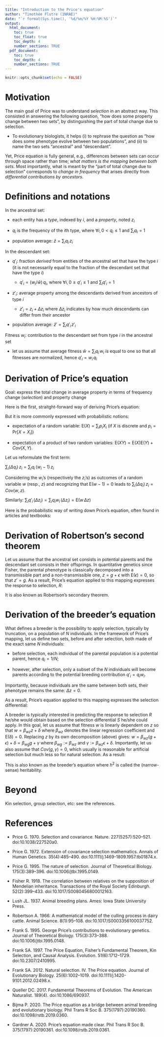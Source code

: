 ```yaml
---
title: "Introduction to the Price's equation"
author: "Timothée Flutre (INRAE)"
date: "`r format(Sys.time(), '%d/%m/%Y %H:%M:%S')`"
output:
  html_document:
    toc: true
    toc_float: true
    toc_depth: 4
    number_sections: TRUE
  pdf_document:
    toc: true
    toc_depth: 4
    number_sections: TRUE
---
```


```r
knitr::opts_chunk$set(echo = FALSE)
```

# Motivation

The main goal of Price was to understand *selection* in an abstract way.
This consisted in answering the following question, "how does some property change between two sets", by distinguishing the part of total change due to selection.

- To evolutionary biologists, it helps (i) to rephrase the question as "how does some phenotype evolve between two populations", and (ii) to name the two sets "ancestral" and "descendant".

Yet, Price equation is fully general, e.g., differences between sets can occur through space rather than time; *what matters is the mapping between both sets*.
Most importantly, what is meant by the "part of total change due to selection" corresponds to *change in frequency* that arises directly from *differential contributions by ancestors*.


# Definitions and notations

In the ancestral set:

- each entity has a *type*, indexed by $i$, and a *property*, noted $z_i$

- $q_i$ is the frequency of the $i$th type, where $\forall i, 0 < q_i \le 1$ and $\sum_i q_i = 1$

- population average: $\bar{z} = \sum_i q_i \, z_i$

In the descendant set:

- $q'_i$: fraction *derived* from entities of the ancestral set that have the type $i$ (it is not necessarily equal to the fraction of the descendant set that have the type $i$)

  - $q'_i = (w_i/\bar{w}) \, q_i$, where $\forall i, 0 \le q'_i \le 1$ and $\sum_i q'_i = 1$

- $z'_i$: average property among the descendants derived from ancestors of type $i$

  - $z'_i = z_i + \Delta z_i$ where $\Delta z_i$ indicates by how much descendants can differ from their ancestor

- population average: $\bar{z}' = \sum_i q'_i \, z'_i$

Fitness $w_i$: contribution to the descendant set from type $i$ in the ancestral set

  - let us assume that average fitness $\bar{w} = \sum_i q_i \, w_i$ is equal to one so that all fitnesses are normalized, hence $q'_i = w_i \, q_i$


# Derivation of Price's equation

Goal: express the total change in average property in terms of frequency change (*selection*) and property change

Here is the first, straitght-forward way of deriving Price's equation:
\begin{align}
\Delta \bar{z} &= \bar{z}' - \bar{z} \\
 &= \sum_i q'_i \, z'_i \; - \; \sum_i q_i \, z_i \\
 &= \sum_i (q'_i - q_i) \, z_i \; + \; \sum_i q'_i \, z'_i \; - \; \sum_i q'_i \, z_i \\
 &= \sum_i (\Delta q_i) \, z_i \; + \; \sum_i q'_i \, (\Delta z_i)
\end{align}

But it is more commonly expressed with probabilistic notions:

- expectation of a random variable: $\text{E}(X) = \sum_i p_i X_i$ (if $X$ is discrete and $p_i = \text{Pr}[X = X_i]$)

- expectation of a product of two random variables: $\text{E}(X Y) = \text{E}(X) \text{E}(Y) + Cov(X, Y)$.

Let us reformulate the first term:

$\sum_i (\Delta q_i) \, z_i = \sum_i q_i \, (w_i - 1) \, z_i$

Considering the $w_i$'s (respectively the $z_i$'s) as outcomes of a random variable $w$ (resp., $z$) and recognizing that $\text{E}(w - 1) = 0$ leads to $\sum_i (\Delta q_i) \, z_i = Cov(w, z)$.

Similarly: $\sum_i q'_i \, (\Delta z_i) = \sum_i q_i w_i \, (\Delta z_i) = \text{E}(w \, \Delta z)$

Here is the probabilistic way of writing down Price's equation, often found in articles and textbooks:

\begin{align}
\Delta \bar{z} = Cov(w, z) \, + \, \text{E}(w \, \Delta z)
\end{align}


# Derivation of Robertson's second theorem

Let us assume that the ancestral set consists in potential parents and the descendant set consists in their offsprings.
In quantitative genetics since Fisher, the parental phenotype is classically decomposed into a transmissible part and a non-transmissible one, $z = g + \epsilon$ with $\text{E}(\epsilon) = 0$, so that $z' = g$.
As a result, Price's equation applied to this mapping expresses the response to selection, $R$:

\begin{align}
R &= \bar{z}_{\text{offsprings}} - \bar{z}_{\text{potential parents}} \\
 &= Cov(w, g + \epsilon) - \text{E}(w \epsilon) \\
 &= Cov(w, g) + Cov(w, \epsilon) - Cov(w, \epsilon) \\
 &= Cov(w, g)
\end{align}

It is also known as Robertson's secondary theorem.


# Derivation of the breeder's equation

What defines a breeder is the possibility to apply selection, typically by truncation, on a population of $N$ individuals.
In the framework of Price's mapping, let us define two sets, before and after selection, both made of the exact same $N$ individuals:

- before selection, each individual of the parental population is a potential parent, hence $q_i = 1/N$;

- however, after selection, only a subset of the $N$ individuals will become parents according to the potential breeding contribution $q'_i = q_i w_i$.

Importantly, because individuals are the same between both sets, their phenotype remains the same: $\Delta z = 0$.

As a result, Price's equation applied to this mapping expresses the selection differential:

\begin{align}
S &= \bar{z}_{\text{selected parents}} - \bar{z}_{\text{potential parents}} \\
 &= Cov(w, z)
\end{align}

A breeder is typically interested in predicting the response to selection $R$ he/she would obtain based on the selection differential $S$ he/she could apply.
In this goal, let us assume that fitness $w$ is linearly dependent on $z$ so that $w = \beta_{wz} z + \delta$ where $\beta_{wz}$ denotes the linear regression coefficient and $\text{E}(\delta) = 0$.
Replacing $z$ by its own decomposition (above) gives: $w = \beta_{wz} (g + \epsilon) + \delta = \beta_{wg} g + \gamma$ where $\beta_{wg} := \beta_{wz}$ and $\gamma := \beta_{wz} \epsilon + \delta$.
Importantly, let us also assume that $Cov(g, \gamma) = 0$, which usually is reasonable for artificial selection but much less so for natural selection.
As a result:

\begin{align}
R &= Cov(w, g) \\
 &= \beta_{wg} Var(g) \\
 &= \beta_{wz} Var(g) \frac{Var(z)}{Var(z)} \\
 &= \frac{Var(g)}{Var(z)} \, Cov(w, z) \\
 &= h^2 \, S
\end{align}

This is also known as the breeder's equation where $h^2$ is called the (narrow-sense) heritability.


# Beyond

Kin selection, group selection, etc: see the references.


# References

- Price G. 1970. Selection and covariance. Nature. 227(5257):520–521. doi:10.1038/227520a0.

- Price G. 1972. Extension of covariance selection mathematics. Annals of Human Genetics. 35(4):485–490. doi:10.1111/j.1469-1809.1957.tb01874.x.

- Price G. 1995. The nature of selection. Journal of Theoretical Biology. 175(3):389–396. doi:10.1006/jtbi.1995.0149.

- Fisher R. 1918. The correlation between relatives on the supposition of Mendelian inheritance. Transactions of the Royal Society Edinburgh. 52(2):399–433. doi:10.1017/S0080456800012163.

- Lush JL. 1937. Animal breeding plans. Ames: Iowa State University Press.

- Robertson A. 1966. A mathematical model of the culling process in dairy cattle. Animal Science. 8(1):95–108. doi:10.1017/S0003356100037752.

- Frank S. 1995. George Price’s contributions to evolutionary genetics. Journal of Theoretical Biology. 175(3):373–388. doi:10.1006/jtbi.1995.0148.

- Frank SA. 1997. The Price Equation, Fisher’s Fundamental Theorem, Kin Selection, and Causal Analysis. Evolution. 51(6):1712–1729. doi:10.2307/2410995.

- Frank SA. 2012. Natural selection. IV. The Price equation. Journal of Evolutionary Biology. 25(6):1002–1019. doi:10.1111/j.1420-9101.2012.02498.x.

- Queller DC. 2017. Fundamental Theorems of Evolution. The American Naturalist. 189(4). doi:10.1086/690937.

- Bijma P. 2020. The Price equation as a bridge between animal breeding and evolutionary biology. Phil Trans R Soc B. 375(1797):20190360. doi:10.1098/rstb.2019.0360.

- Gardner A. 2020. Price’s equation made clear. Phil Trans R Soc B. 375(1797):20190361. doi:10.1098/rstb.2019.0361.
